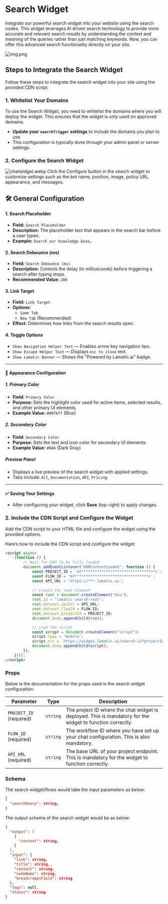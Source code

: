 # Search Widget

Integrate our powerful search widget into your website using the search nodes. This widget leverages AI driven search technology to provide more accurate and relevant search results by understanding the context and meaning of the queries rather than just matching keywords. Now, you can offer this advanced search functionality directly on your site.
<br />

![img.png](./img.png)

## Steps to Integrate the Search Widget

Follow these steps to integrate the search widget into your site using the provided CDN script:

### 1. Whitelist Your Domains

To use the Search Widget, you need to whitelist the domains where you will deploy the widget. This ensures that the widget is only used on approved domains.

- **Update your `searchTrigger` settings** to include the domains you plan to use.
- This configuration is typically done through your admin panel or server settings.

### 2. Configure the Search Widget
![chatwidget.webp](./img/searchwidget.webp)
Click the Configure button in the search widget to customize settings such as the bot name, position, image, policy URL, appearance, and messages.

## 🛠 General Configuration

#### 1. **Search Placeholder**
- **Field:** `Search Placeholder`
- **Description:** The placeholder text that appears in the search bar before a user types.
- **Example:** `Search our knowledge base…`

#### 2. **Search Debounce (ms)**
- **Field:** `Search Debounce (ms)`
- **Description:** Controls the delay (in milliseconds) before triggering a search after typing stops.
- **Recommended Value:** `200`

#### 3. **Link Target**
- **Field:** `Link Target`
- **Options:**
  - `Same Tab`
  - `New Tab` (Recommended)
- **Effect:** Determines how links from the search results open.

#### 4. **Toggle Options**
- `Show Navigation Helper Text` — Enables arrow key navigation tips.
- `Show Escape Helper Text` — Displays `esc to close` text.
- `Show Lamatic Banner` — Shows the "Powered by Lamatic.ai" badge.

---

#### 🎨 Appearance Configuration

##### 1. **Primary Color**
- **Field:** `Primary Color`
- **Purpose:** Sets the highlight color used for active items, selected results, and other primary UI elements.
- **Example Value:** `#007bff` (Blue)

##### 2. **Secondary Color**
- **Field:** `Secondary Color`
- **Purpose:** Sets the text and icon color for secondary UI elements.
- **Example Value:** `#666` (Dark Gray)

##### Preview Panel
- Displays a live preview of the search widget with applied settings.
- Tabs include: `All`, `Documentation`, `API`, `Pricing`.

---

#### ✅ Saving Your Settings
- After configuring your widget, click **Save** (top-right) to apply changes.


### 2. Include the CDN Script and Configure the Widget

Add the CDN script to your HTML file and configure the widget using the provided options.

Here’s how to include the CDN script and configure the widget:

```html
<script async>
    (function () {
        // Wait for DOM to be fully loaded
        document.addEventListener("DOMContentLoaded", function () {
            const PROJECT_ID = '42*********************************c';
            const FLOW_ID = 'bf*********************************c';
            const API_URL = 'https://***.lamatic.ai';
            
            // Create the root element
            const root = document.createElement("div");
            root.id = "lamatic-search-root";
            root.dataset.apiUrl = API_URL;
            root.dataset.flowId = FLOW_ID;
            root.dataset.projectId = PROJECT_ID;
            document.body.appendChild(root);

            // Load the script
            const script = document.createElement("script");
            script.type = "module";
            script.src = `https://widget.lamatic.ai/search-v2?projectId=${PROJECT_ID}`;
            document.body.appendChild(script);
        });
    })();
</script>
```

### Props

Below is the documentation for the props used in the search widget configuration:

| Parameter               | Type     | Description                                                                                                                                                        |
|-------------------------|----------|--------------------------------------------------------------------------------------------------------------------------------------------------------------------|
| `PROJECT_ID` (required) | `string` | The project ID where the chat widget is deployed. This is mandatory for the widget to function correctly.                                                          |
| `FLOW_ID` (required)| `string` | The workflow ID where you have set up your chat configuration. This is also mandatory.                                                                            |
| `API_URL` (required)    | `string` | The base URL of your project endpoint. This is mandatory for the widget to function correctly.                                                                    |

### Schema 
The search widget/flows would take the input parameters as below:
```json
{
  "searchQuery": string,
}
```

The output schema of the search widget would be as below:
```json
{
  "output": [
    {
      "content": string,
    }
  ],
  "input": {
    "link": string,
    "title": string,,
    "content": string,
    "nodeName": string,
    "breadcrumpsField": string
  },
  "logs": null,
  "status": string
}
```